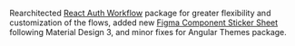 Rearchitected [React Auth Workflow](https://www.npmjs.com/package/@brightlayer-ui/react-auth-workflow) package for greater flexibility and customization of the flows, added new [Figma Component Sticker Sheet](https://www.figma.com/community/file/1293308181354933598/brightlayer-ui-tokens-components-in-material-design-3) following Material Design 3, and minor fixes for Angular Themes package.
